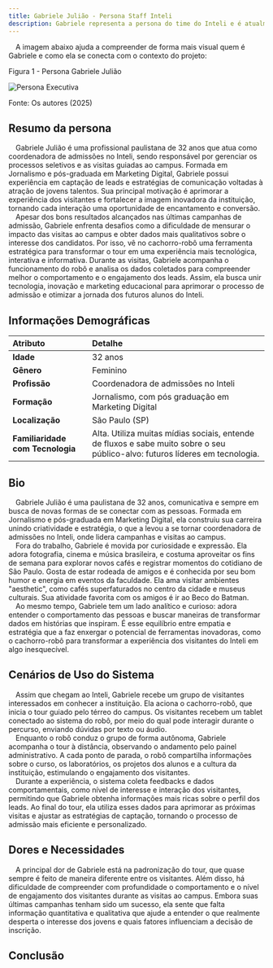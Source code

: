 ```yaml
---
title: Gabriele Julião - Persona Staff Inteli
description: Gabriele representa a persona do time do Inteli e é atualmente responsável pela condução dos tours com os alunos. Com ampla experiência em marketing e captação de leads, foi a principal responsável pelas campanhas dos dois últimos processos seletivos da instituição, alcançando excelentes resultados em atração e conversão de candidatos.
---
```


&emsp;A imagem abaixo ajuda a compreender de forma mais visual quem é Gabriele e como ela se conecta com o contexto do projeto:

<p style={{ textAlign: "center" }}>Figura 1 - Persona Gabriele Julião</p>

![Persona Executiva](./imgs/persona-staff.png)

<p style={{ textAlign: "center" }}>Fonte: Os autores (2025)</p>

## Resumo da persona

&emsp;Gabriele Julião é uma profissional paulistana de 32 anos que atua como coordenadora de admissões no Inteli, sendo responsável por gerenciar os processos seletivos e as visitas guiadas ao campus. Formada em Jornalismo e pós-graduada em Marketing Digital, Gabriele possui experiência em captação de leads e estratégias de comunicação voltadas à atração de jovens talentos. Sua principal motivação é aprimorar a experiência dos visitantes e fortalecer a imagem inovadora da instituição, tornando cada interação uma oportunidade de encantamento e conversão. <br/>
&emsp;Apesar dos bons resultados alcançados nas últimas campanhas de admissão, Gabriele enfrenta desafios como a dificuldade de mensurar o impacto das visitas ao campus e obter dados mais qualitativos sobre o interesse dos candidatos. Por isso, vê no cachorro-robô uma ferramenta estratégica para transformar o tour em uma experiência mais tecnológica, interativa e informativa. Durante as visitas, Gabriele acompanha o funcionamento do robô e analisa os dados coletados para compreender melhor o comportamento e o engajamento dos leads. Assim, ela busca unir tecnologia, inovação e marketing educacional para aprimorar o processo de admissão e otimizar a jornada dos futuros alunos do Inteli.

## Informações Demográficas

| Atributo                         | Detalhe                                                                                                                      |
| :------------------------------- | :--------------------------------------------------------------------------------------------------------------------------- |
| **Idade**                        | 32 anos                                                                                                                      |
| **Gênero**                       | Feminino                                                                                                                     |
| **Profissão**                    | Coordenadora de admissões no Inteli                                                                                          |
| **Formação**                     | Jornalismo, com pós graduação em Marketing Digital                                                                           |
| **Localização**                  | São Paulo (SP)                                                                                                               |
| **Familiaridade com Tecnologia** | Alta. Utiliza muitas mídias sociais, entende de fluxos e sabe muito sobre o seu público-alvo: futuros líderes em tecnologia. |

## Bio

&emsp;Gabriele Julião é uma paulistana de 32 anos, comunicativa e sempre em busca de novas formas de se conectar com as pessoas. Formada em Jornalismo e pós-graduada em Marketing Digital, ela construiu sua carreira unindo criatividade e estratégia, o que a levou a se tornar coordenadora de admissões no Inteli, onde lidera campanhas e visitas ao campus. <br/>
&emsp;Fora do trabalho, Gabriele é movida por curiosidade e expressão. Ela adora fotografia, cinema e música brasileira, e costuma aproveitar os fins de semana para explorar novos cafés e registrar momentos do cotidiano de São Paulo. Gosta de estar rodeada de amigos e é conhecida por seu bom humor e energia em eventos da faculdade. Ela ama visitar ambientes "aesthetic", como cafés superfaturados no centro da cidade e museus culturais. Sua atividade favorita com os amigos é ir ao Beco do Batman. <br/>
&emsp;Ao mesmo tempo, Gabriele tem um lado analítico e curioso: adora entender o comportamento das pessoas e buscar maneiras de transformar dados em histórias que inspiram. É esse equilíbrio entre empatia e estratégia que a faz enxergar o potencial de ferramentas inovadoras, como o cachorro-robô para transformar a experiência dos visitantes do Inteli em algo inesquecível.

## Cenários de Uso do Sistema

&emsp;Assim que chegam ao Inteli, Gabriele recebe um grupo de visitantes interessados em conhecer a instituição. Ela aciona o cachorro-robô, que inicia o tour guiado pelo térreo do campus. Os visitantes recebem um tablet conectado ao sistema do robô, por meio do qual pode interagir durante o percurso, enviando dúvidas por texto ou áudio. <br/>
&emsp;Enquanto o robô conduz o grupo de forma autônoma, Gabriele acompanha o tour à distância, observando o andamento pelo painel administrativo. A cada ponto de parada, o robô compartilha informações sobre o curso, os laboratórios, os projetos dos alunos e a cultura da instituição, estimulando o engajamento dos visitantes. <br/>
&emsp;Durante a experiência, o sistema coleta feedbacks e dados comportamentais, como nível de interesse e interação dos visitantes, permitindo que Gabriele obtenha informações mais ricas sobre o perfil dos leads. Ao final do tour, ela utiliza esses dados para aprimorar as próximas visitas e ajustar as estratégias de captação, tornando o processo de admissão mais eficiente e personalizado.

## Dores e Necessidades

&emsp;A principal dor de Gabriele está na padronização do tour, que quase sempre é feito de maneira diferente entre os visitantes. Além disso, há dificuldade de compreender com profundidade o comportamento e o nível de engajamento dos visitantes durante as visitas ao campus. Embora suas últimas campanhas tenham sido um sucesso, ela sente que falta informação quantitativa e qualitativa que ajude a entender o que realmente desperta o interesse dos jovens e quais fatores influenciam a decisão de inscrição.

## Conclusão
